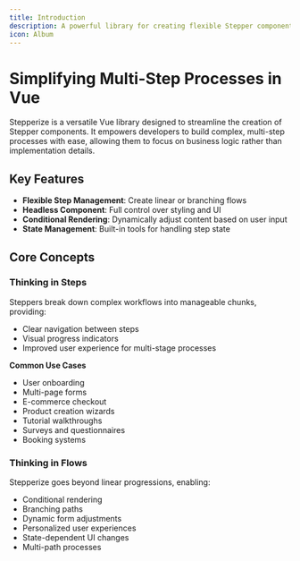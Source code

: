 ```yaml
---
title: Introduction
description: A powerful library for creating flexible Stepper components in Vue
icon: Album
---
```


# Simplifying Multi-Step Processes in Vue

Stepperize is a versatile Vue library designed to streamline the creation of Stepper components. It empowers developers to build complex, multi-step processes with ease, allowing them to focus on business logic rather than implementation details.

## Key Features

- **Flexible Step Management**: Create linear or branching flows
- **Headless Component**: Full control over styling and UI
- **Conditional Rendering**: Dynamically adjust content based on user input
- **State Management**: Built-in tools for handling step state

## Core Concepts

### Thinking in Steps

Steppers break down complex workflows into manageable chunks, providing:

- Clear navigation between steps
- Visual progress indicators
- Improved user experience for multi-stage processes

**Common Use Cases**

- User onboarding
- Multi-page forms
- E-commerce checkout
- Product creation wizards
- Tutorial walkthroughs
- Surveys and questionnaires
- Booking systems

### Thinking in Flows

Stepperize goes beyond linear progressions, enabling:

- Conditional rendering
- Branching paths
- Dynamic form adjustments
- Personalized user experiences
- State-dependent UI changes
- Multi-path processes
